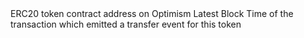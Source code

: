 <ParamField path="contract_address">
ERC20 token contract address on Optimism
</ParamField>
<ParamField path="latest_transfer">
Latest Block Time of the transaction which emitted a transfer event for this token
</ParamField>

